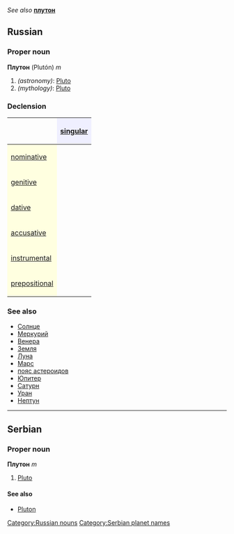 ''See also'' '''[[плутон]]'''
==Russian==
[[Category:Russian nouns]]
===Proper noun===
'''Плутон''' (Plutón) ''m''

#''(astronomy)'': [[Pluto]]
#''(mythology)'': [[Pluto]]

===Declension===
{| border="1" cellpadding="4" cellspacing="0"
!
! style="background-color: #EFEFFF" align="center"|[[singular]]
|-
! style="background-color: #FFFFE0" align="left"|[[nominative case|nominative]]
| align="center"|{{RUchar|Плуто́н}}
|-
! style="background-color: #FFFFE0" align="left"|[[genitive case|genitive]]
| align="center"|{{RUchar|Плуто́на}}
|-
! style="background-color: #FFFFE0" align="left"|[[dative case|dative]]
| align="center"|{{RUchar|Плуто́ну}}
|-
! style="background-color: #FFFFE0" align="left"|[[accusative case|accusative]]
| align="center"|{{RUchar|Плуто́н}}
|-
! style="background-color: #FFFFE0" align="left"|[[instrumental case|instrumental]]
| align="center"|{{RUchar|Плуто́ном}}
|-
! style="background-color: #FFFFE0" align="left"|[[prepositional case|prepositional]]
| align="center"|{{RUchar|о Плуто́не}}
|}

===See also===
*[[Солнце]]
*[[Меркурий]]
*[[Венера]]
*[[Земля]]
*[[Луна]]
*[[Марс]]
*[[пояс астероидов]]
*[[Юпитер]]
*[[Сатурн]]
*[[Уран]]
*[[Нептун]]


----

==Serbian==
===Proper noun===
'''Плутон''' ''m''
#[[Pluto]]
====See also====
*[[Pluton]]
[[Category:Serbian planet names]]